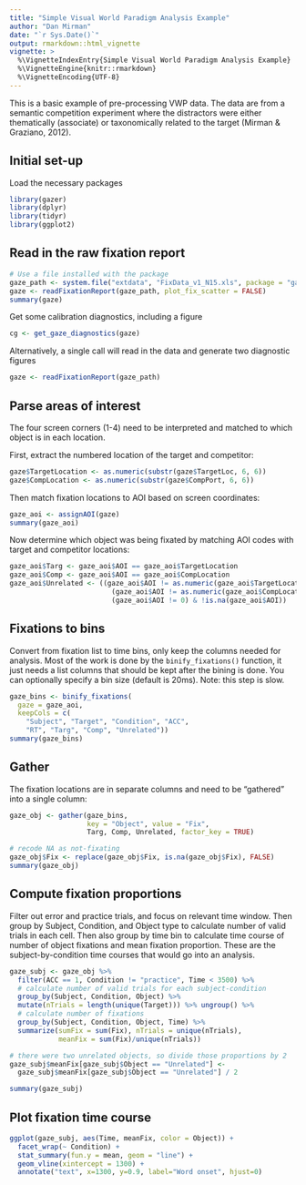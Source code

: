```yaml
---
title: "Simple Visual World Paradigm Analysis Example"
author: "Dan Mirman"
date: "`r Sys.Date()`"
output: rmarkdown::html_vignette
vignette: >
  %\VignetteIndexEntry{Simple Visual World Paradigm Analysis Example}
  %\VignetteEngine{knitr::rmarkdown}
  %\VignetteEncoding{UTF-8}
---
```


This is a basic example of pre-processing VWP data. The data are from a semantic
competition experiment where the distractors were either thematically
(associate) or taxonomically related to the target (Mirman & Graziano, 2012).

## Initial set-up

Load the necessary packages

```r
library(gazer)
library(dplyr)
library(tidyr)
library(ggplot2)
```

## Read in the raw fixation report

```r
# Use a file installed with the package 
gaze_path <- system.file("extdata", "FixData_v1_N15.xls", package = "gazer")
gaze <- readFixationReport(gaze_path, plot_fix_scatter = FALSE)
summary(gaze)
```

Get some calibration diagnostics, including a figure

```r
cg <- get_gaze_diagnostics(gaze)
```

Alternatively, a single call will read in the data and generate two diagnostic
figures

```r
gaze <- readFixationReport(gaze_path)
```

## Parse areas of interest

The four screen corners (1-4) need to be interpreted and matched to which object
is in each location.

First, extract the numbered location of the target and competitor:

```r
gaze$TargetLocation <- as.numeric(substr(gaze$TargetLoc, 6, 6))
gaze$CompLocation <- as.numeric(substr(gaze$CompPort, 6, 6))
```

Then match fixation locations to AOI based on screen coordinates:

```r
gaze_aoi <- assignAOI(gaze)
summary(gaze_aoi)
```

Now determine which object was being fixated by matching AOI codes with target
and competitor locations:

```r
gaze_aoi$Targ <- gaze_aoi$AOI == gaze_aoi$TargetLocation
gaze_aoi$Comp <- gaze_aoi$AOI == gaze_aoi$CompLocation
gaze_aoi$Unrelated <- ((gaze_aoi$AOI != as.numeric(gaze_aoi$TargetLocation)) &
                         (gaze_aoi$AOI != as.numeric(gaze_aoi$CompLocation)) &
                         (gaze_aoi$AOI != 0) & !is.na(gaze_aoi$AOI))
```

## Fixations to bins

Convert from fixation list to time bins, only keep the columns needed for
analysis. Most of the work is done by the `binify_fixations()` function, it just
needs a list columns that should be kept after the bining is done. You can
optionally specify a bin size (default is 20ms). Note: this step is slow.

```r
gaze_bins <- binify_fixations(
  gaze = gaze_aoi, 
  keepCols = c(
    "Subject", "Target", "Condition", "ACC", 
    "RT", "Targ", "Comp", "Unrelated"))
summary(gaze_bins)
```

## Gather

The fixation locations are in separate columns and need to be "gathered" into a
single column:

```r
gaze_obj <- gather(gaze_bins, 
                   key = "Object", value = "Fix", 
                   Targ, Comp, Unrelated, factor_key = TRUE)

# recode NA as not-fixating
gaze_obj$Fix <- replace(gaze_obj$Fix, is.na(gaze_obj$Fix), FALSE) 
summary(gaze_obj)
```

## Compute fixation proportions

Filter out error and practice trials, and focus on relevant time window. Then group by Subject, Condition, and Object type to calculate number of valid trials in each cell. Then also group by time bin to calculate time course of number of object fixations and mean fixation proportion. These are the subject-by-condition time courses that would go into an analysis.

```r
gaze_subj <- gaze_obj %>% 
  filter(ACC == 1, Condition != "practice", Time < 3500) %>% 
  # calculate number of valid trials for each subject-condition
  group_by(Subject, Condition, Object) %>% 
  mutate(nTrials = length(unique(Target))) %>% ungroup() %>%
  # calculate number of fixations 
  group_by(Subject, Condition, Object, Time) %>%
  summarize(sumFix = sum(Fix), nTrials = unique(nTrials), 
            meanFix = sum(Fix)/unique(nTrials))

# there were two unrelated objects, so divide those proportions by 2
gaze_subj$meanFix[gaze_subj$Object == "Unrelated"] <- 
  gaze_subj$meanFix[gaze_subj$Object == "Unrelated"] / 2

summary(gaze_subj)
```

## Plot fixation time course
```r
ggplot(gaze_subj, aes(Time, meanFix, color = Object)) + 
  facet_wrap(~ Condition) +
  stat_summary(fun.y = mean, geom = "line") +
  geom_vline(xintercept = 1300) +
  annotate("text", x=1300, y=0.9, label="Word onset", hjust=0)
```

